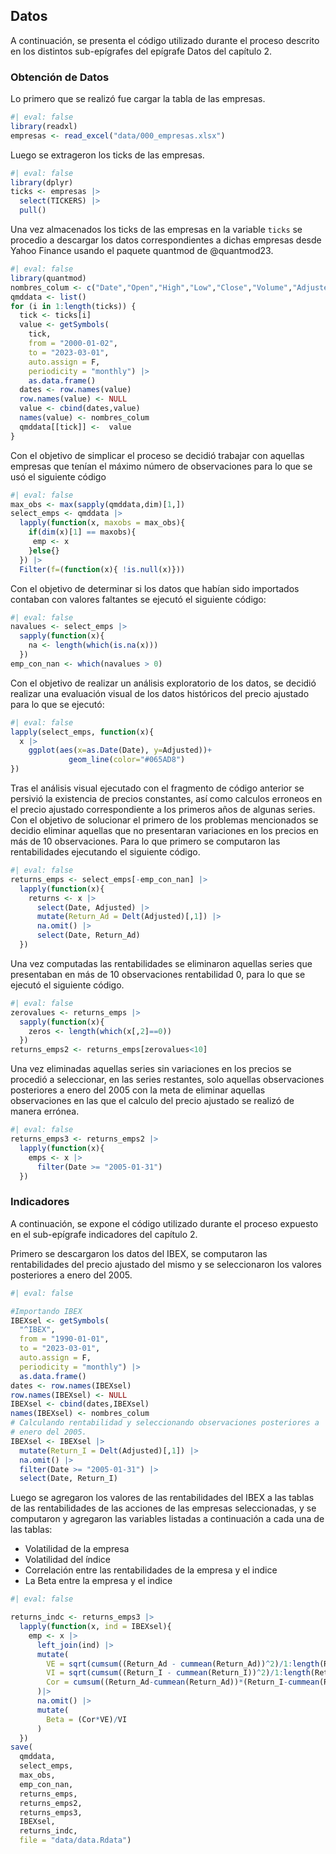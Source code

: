 ## Datos

A continuación, se presenta el código utilizado durante el proceso descrito en los distintos sub-epígrafes del epígrafe Datos del capítulo 2.

### Obtención de Datos {#sec-A-obtdat}

Lo primero que se realizó fue cargar la tabla de las empresas.

```r
#| eval: false
library(readxl)
empresas <- read_excel("data/000_empresas.xlsx")
```

Luego se extrageron los ticks de las empresas.

```r
#| eval: false
library(dplyr)
ticks <- empresas |> 
  select(TICKERS) |> 
  pull()
```

Una vez almacenados los ticks de las empresas en la variable `ticks` se procedio a descargar los datos correspondientes a dichas empresas desde Yahoo Finance usando el paquete quantmod de @quantmod23.

```r
#| eval: false
library(quantmod)
nombres_colum <- c("Date","Open","High","Low","Close","Volume","Adjusted")
qmddata <- list()
for (i in 1:length(ticks)) {
  tick <- ticks[i]
  value <- getSymbols(
    tick,
    from = "2000-01-02",
    to = "2023-03-01",
    auto.assign = F,
    periodicity = "monthly") |>
    as.data.frame()
  dates <- row.names(value)
  row.names(value) <- NULL
  value <- cbind(dates,value)
  names(value) <- nombres_colum
  qmddata[[tick]] <-  value
}
```

Con el objetivo de simplicar el proceso se decidió trabajar con aquellas empresas que tenían el máximo número de observaciones para lo que se usó el siguiente código

```r
#| eval: false
max_obs <- max(sapply(qmddata,dim)[1,])
select_emps <- qmddata |>
  lapply(function(x, maxobs = max_obs){
    if(dim(x)[1] == maxobs){
     emp <- x 
    }else{}
  }) |>
  Filter(f=(function(x){ !is.null(x)}))
```

Con el objetivo de determinar si los datos que habían sido importados contaban con valores faltantes se ejecutó el siguiente código:

```r
#| eval: false
navalues <- select_emps |>
  sapply(function(x){
    na <- length(which(is.na(x)))
  })
emp_con_nan <- which(navalues > 0)
```

Con el objetivo de realizar un análisis exploratorio de los datos, se decidió realizar una evaluación visual de los datos históricos del precio ajustado para lo que se ejecutó:

```r
#| eval: false
lapply(select_emps, function(x){
  x |>
    ggplot(aes(x=as.Date(Date), y=Adjusted))+
             geom_line(color="#065AD8")
})
```

Tras el análisis visual ejecutado con el fragmento de código anterior se persivió la existencia de precios constantes, así como calculos erroneos en el precio ajustado correspondiente a los primeros años de algunas series. Con el objetivo de solucionar el primero de los problemas mencionados se decidio eliminar aquellas que no presentaran variaciones en los precios en más de 10 observaciones. Para lo que primero se computaron las rentabilidades ejecutando el siguiente código.

```r
#| eval: false
returns_emps <- select_emps[-emp_con_nan] |>
  lapply(function(x){
    returns <- x |>
      select(Date, Adjusted) |>
      mutate(Return_Ad = Delt(Adjusted)[,1]) |>
      na.omit() |>
      select(Date, Return_Ad)
  })
```

Una vez computadas las rentabilidades se eliminaron aquellas series que presentaban en más de 10 observaciones rentabilidad 0, para lo que se ejecutó el siguiente código.

```r
#| eval: false
zerovalues <- returns_emps |>
  sapply(function(x){
    zeros <- length(which(x[,2]==0))
  })
returns_emps2 <- returns_emps[zerovalues<10]
```

Una vez eliminadas aquellas series sin variaciones en los precios se procedió a seleccionar, en las series restantes, solo aquellas observaciones posteriores a enero del 2005 con la meta de eliminar aquellas observaciones en las que el calculo del precio ajustado se realizó de manera errónea.

```r
#| eval: false
returns_emps3 <- returns_emps2 |>
  lapply(function(x){
    emps <- x |>
      filter(Date >= "2005-01-31")
  })
```

### Indicadores {#sec-A-indi}

A continuación, se expone el código utilizado durante el proceso expuesto en el sub-epígrafe indicadores del capítulo 2.

Primero se descargaron los datos del IBEX, se computaron las rentabilidades del precio ajustado del mismo y se seleccionaron los valores posteriores a enero del 2005.

```r
#| eval: false

#Importando IBEX
IBEXsel <- getSymbols(
  "^IBEX",
  from = "1990-01-01",
  to = "2023-03-01",
  auto.assign = F,
  periodicity = "monthly") |>
  as.data.frame()
dates <- row.names(IBEXsel)
row.names(IBEXsel) <- NULL
IBEXsel <- cbind(dates,IBEXsel)
names(IBEXsel) <- nombres_colum
# Calculando rentabilidad y seleccionando observaciones posteriores a
# enero del 2005.
IBEXsel <- IBEXsel |>
  mutate(Return_I = Delt(Adjusted)[,1]) |>
  na.omit() |>
  filter(Date >= "2005-01-31") |>
  select(Date, Return_I)
```

Luego se agregaron los valores de las rentabilidades del IBEX a las tablas de las rentabilidades de las acciones de las empresas seleccionadas, y se computaron y agregaron las variables listadas a continuación a cada una de las tablas:

-   Volatilidad de la empresa
-   Volatilidad del índice
-   Correlación entre las rentabilidades de la empresa y el indice
-   La Beta entre la empresa y el indice

```r
#| eval: false

returns_indc <- returns_emps3 |>
  lapply(function(x, ind = IBEXsel){
    emp <- x |>
      left_join(ind) |>
      mutate(
        VE = sqrt(cumsum((Return_Ad - cummean(Return_Ad))^2)/1:length(Return_Ad)),
        VI = sqrt(cumsum((Return_I - cummean(Return_I))^2)/1:length(Return_I)),
        Cor = cumsum((Return_Ad-cummean(Return_Ad))*(Return_I-cummean(Return_I)))/(sqrt(cumsum((Return_Ad-cummean(Return_Ad))^2))*sqrt(cumsum((Return_I-cummean(Return_I))^2)))
      )|>
      na.omit() |>
      mutate(
        Beta = (Cor*VE)/VI
      )
  })
save(
  qmddata,
  select_emps,
  max_obs,
  emp_con_nan,
  returns_emps,
  returns_emps2,
  returns_emps3,
  IBEXsel,
  returns_indc,
  file = "data/data.Rdata")  
```

